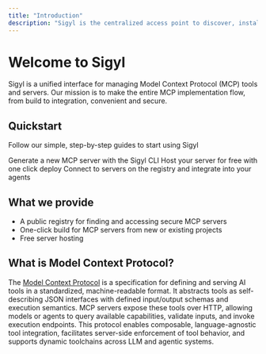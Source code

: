 ```yaml
---
title: "Introduction"
description: "Sigyl is the centralized access point to discover, install, and integrate Model Context Protocol (MCP) tools and servers."
---
```


# Welcome to Sigyl

Sigyl is a unified interface for managing Model Context Protocol (MCP) tools and servers. Our mission is to make the entire MCP implementation flow, from build to integration, convenient and secure.

## Quickstart
Follow our simple, step-by-step guides to start using Sigyl

<Columns cols={2}>
<Card
  title="Build"
  description="Create and configure MCP servers from scratch or existing projects."
  icon="settings"
  href="docs/build-overview"
>
  Generate a new MCP server with the Sigyl CLI
</Card>
<Card
  title="Deploy"
  description="Deploy your MCP server to the cloud with one click."
  icon="server"
  href="docs/deploy-overview"
>
  Host your server for free with one click deploy
</Card>
</Columns>
<Card
  title="Connect"
  description="Integrate Sigyl programmatically in your JavaScript/TypeScript projects."
  icon="arrow-down-to-line"
  href="docs/use-overview"
>
  Connect to servers on the registry and integrate into your agents
</Card>

## What we provide
  * A public registry for finding and accessing secure MCP servers
  * One-click build for MCP servers from new or existing projects
  * Free server hosting

## What is Model Context Protocol?

The [Model Context Protocol](https://modelcontextprotocol.io) is a specification for defining and serving AI tools in a standardized, machine-readable format. It abstracts tools as self-describing JSON interfaces with defined input/output schemas and execution semantics. MCP servers expose these tools over HTTP, allowing models or agents to query available capabilities, validate inputs, and invoke execution endpoints. This protocol enables composable, language-agnostic tool integration, facilitates server-side enforcement of tool behavior, and supports dynamic toolchains across LLM and agentic systems.